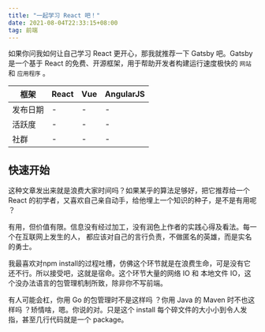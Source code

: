 ```yaml
---
title: "一起学习 React 吧！"
date: 2021-08-04T22:33:15+08:00
tag: 前端
---
```


如果你问我如何让自己学习 React 更开心，那我就推荐一下 Gatsby 吧。Gatsby 是一个基于 React 的免费、开源框架，用于帮助开发者构建运行速度极快的 `网站` 和 `应用程序` 。

| 框架     | React | Vue  | AngularJS |
| -------- | ----- | ---- | --------- |
| 发布日期 | -     | -    | -         |
| 活跃度   | -     | -    | -         |
| 社群     | -     | -    | -         |


## 快速开始

这种文章发出来就是浪费大家时间吗？如果某乎的算法足够好，把它推荐给一个 React 的初学者，又喜欢自己亲自动手，给他埋上一个知识的种子，是不是有用呢 ？

有用，但价值有限。信息没有经过加工，没有润色上作者的实践心得及看法。每一个在互联网上发生的人， 都应该对自己的言行负责，不做匿名的英雄，而是实名的勇士。

我最喜欢对npm install的过程吐槽，仿佛这个环节就是在浪费生命，可是没有它还不行。所以接受吧，这就是宿命。这个环节大量的网络 IO 和 本地文件 IO，这个没办法语言的包管理机制所致，除非你不写前端。

有人可能会杠，你用 Go 的包管理时不是这样吗 ？你用 Java 的 Maven 时不也这样吗 ？矫情啥，嗯。你说的对。只是这个 install 每个碎文件的大小小到令人发指，甚至几行代码就是一个 package。